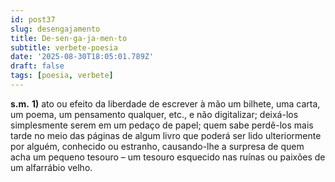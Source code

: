 ```yaml
---
id: post37
slug: desengajamento
title: De·sen·ga·ja·men·to
subtitle: verbete-poesia
date: '2025-08-30T18:05:01.789Z'
draft: false
tags: [poesia, verbete]
---
```

**s.m.** **1)** ato ou efeito da liberdade de escrever à mão um bilhete, 
uma carta, um poema, um pensamento qualquer, etc., e não digitalizar; 
deixá-los simplesmente serem em um pedaço de papel; 
quem sabe perdê-los mais tarde no meio das páginas de algum livro 
que poderá ser lido ulteriormente por alguém, conhecido ou estranho, 
causando-lhe a surpresa de quem acha um pequeno tesouro – 
um tesouro esquecido nas ruínas ou paixões de um alfarrábio velho.